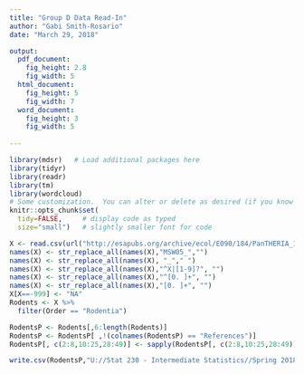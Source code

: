 ```yaml
---
title: "Group D Data Read-In"
author: "Gabi Smith-Rosario"
date: "March 29, 2018"

output:
  pdf_document:
    fig_height: 2.8
    fig_width: 5
  html_document:
    fig_height: 5
    fig_width: 7
  word_document:
    fig_height: 3
    fig_width: 5
    
---
```


```r
library(mdsr)   # Load additional packages here 
library(tidyr)
library(readr)
library(tm)
library(wordcloud)
# Some customization.  You can alter or delete as desired (if you know what you are doing).
knitr::opts_chunk$set(
  tidy=FALSE,     # display code as typed
  size="small")   # slightly smaller font for code
```

```r
X <- read.csv(url("http://esapubs.org/archive/ecol/E090/184/PanTHERIA_1-0_WR05_Aug2008.txt"),  sep="\t")
names(X) <- str_replace_all(names(X),"MSW05_","")
names(X) <- str_replace_all(names(X), "_"," ")
names(X) <- str_replace_all(names(X),"^X|[1-9]?", "")
names(X) <- str_replace_all(names(X),"^[0. ]+", "")
names(X) <- str_replace_all(names(X),"[0. ]+", "")
X[X==-999] <- "NA"
Rodents <- X %>%
  filter(Order == "Rodentia")
```


```r
RodentsP <- Rodents[,6:length(Rodents)]
RodentsP <- RodentsP[ ,!(colnames(RodentsP) == "References")]
RodentsP[, c(2:8,10:25,28:49)] <- sapply(RodentsP[, c(2:8,10:25,28:49)], as.numeric)
```

```r
write.csv(RodentsP,"U://Stat 230 - Intermediate Statistics//Spring 2018//Projects//Datasets//groupDdata.csv", row.names=FALSE)
```
